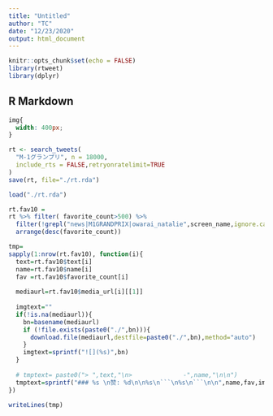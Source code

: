 ```yaml
---
title: "Untitled"
author: "TC"
date: "12/23/2020"
output: html_document
---
```


```r
knitr::opts_chunk$set(echo = FALSE)
library(rtweet)
library(dplyr)
```

## R Markdown

```css

img{
  width: 400px;
}
```


```r
rt <- search_tweets(
  "M-1グランプリ", n = 18000,
  include_rts = FALSE,retryonratelimit=TRUE
)
save(rt, file="./rt.rda")
```

```r
load("./rt.rda")
```


```r

rt.fav10 =
rt %>% filter( favorite_count>500) %>% 
  filter(!grepl("news|M1GRANDPRIX|owarai_natalie",screen_name,ignore.case=TRUE)) %>% 
  arrange(desc(favorite_count))
```

```r
tmp=
sapply(1:nrow(rt.fav10), function(i){
  text=rt.fav10$text[i]
  name=rt.fav10$name[i]
  fav =rt.fav10$favorite_count[i]
  
  mediaurl=rt.fav10$media_url[i][[1]]
  
  imgtext=""
  if(!is.na(mediaurl)){
    bn=basename(mediaurl)
    if (!file.exists(paste0("./",bn))){
      download.file(mediaurl,destfile=paste0("./",bn),method="auto")
    }
    imgtext=sprintf("![](%s)",bn)
  }
  
  # tmptext= paste0("> ",text,"\n>              -",name,"\n\n")
  tmptext=sprintf("### %s \n赞: %d\n\n%s\n```\n%s\n```\n\n",name,fav,imgtext,text)
})

writeLines(tmp)
```


